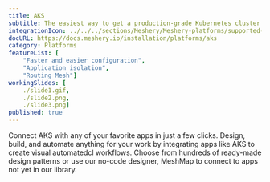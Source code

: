 ```yaml
---
title: AKS
subtitle: The easiest way to get a production-grade Kubernetes cluster up and running
integrationIcon: ../../../sections/Meshery/Meshery-platforms/supported-icons/aks.svg
docURL: https://docs.meshery.io/installation/platforms/aks
category: Platforms
featureList: [
    "Faster and easier configuration",
    "Application isolation",
    "Routing Mesh"]
workingSlides: [
    ./slide1.gif,
    ./slide2.png,
    ./slide3.png]
published: true
---
```


<p>
    Connect AKS with any of your favorite apps in just a few
    clicks. Design, build, and automate anything for your work by
    integrating apps like AKS to create visual automatedcl
    workflows. Choose from hundreds of ready-made design patterns or use
    our no-code designer, MeshMap to connect to apps not yet in our
    library.
</p>
